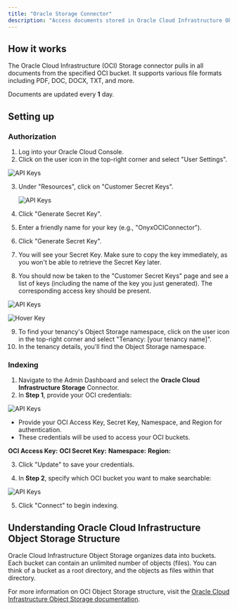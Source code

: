 ```yaml
---
title: "Oracle Storage Connector"
description: "Access documents stored in Oracle Cloud Infrastructure Object Storage"
---
```


## How it works

The Oracle Cloud Infrastructure (OCI) Storage connector pulls in all documents from the specified OCI bucket.
It supports various file formats including PDF, DOC, DOCX, TXT, and more.

Documents are updated every **1** day.

## Setting up

### Authorization

1. Log into your Oracle Cloud Console.
2. Click on the user icon in the top-right corner and select "User Settings".

![API Keys](/assets/admin/connectors/blob/oci/topbar.png)

3. Under "Resources", click on "Customer Secret Keys".

   ![API Keys](/assets/admin/connectors/blob/oci/apikeys.png)

4. Click "Generate Secret Key".
5. Enter a friendly name for your key (e.g., "OnyxOCIConnector").
6. Click "Generate Secret Key".
7. You will see your Secret Key. Make sure to copy the key immediately,
   as you won't be able to retrieve the Secret Key later.

8. You should now be taken to the "Customer Secret Keys" page and see a list of keys (including the name of the key you
   just generated). The corresponding access key should be present.

![API Keys](/assets/admin/connectors/blob/oci/secretkeys.png)

![Hover Key](/assets/admin/connectors/blob/oci/hoverkey.png)

9. To find your tenancy's Object Storage namespace, click on the user icon in the top-right corner and select "Tenancy:
   [your tenancy name]".
10. In the tenancy details, you'll find the Object Storage namespace.

### Indexing

1. Navigate to the Admin Dashboard and select the **Oracle Cloud Infrastructure Storage** Connector.
2. In **Step 1**, provide your OCI credentials:

![API Keys](/assets/admin/connectors/blob/oci/Onyx1.png)

- Provide your OCI Access Key, Secret Key, Namespace, and Region for authentication.
- These credentials will be used to access your OCI buckets.

**OCI Access Key:** **OCI Secret Key:** **Namespace:** **Region:**

3. Click "Update" to save your credentials.

4. In **Step 2**, specify which OCI bucket you want to make searchable:

![API Keys](/assets/admin/connectors/blob/oci/Onyx2.png)

5. Click "Connect" to begin indexing.

## Understanding Oracle Cloud Infrastructure Object Storage Structure

Oracle Cloud Infrastructure Object Storage organizes data into buckets.
Each bucket can contain an unlimited number of objects (files). You can think of a bucket as a root directory,
and the objects as files within that directory.

For more information on OCI Object Storage structure,
visit the [Oracle Cloud Infrastructure Object Storage
documentation](https://docs.oracle.com/en-us/iaas/Content/Object/Concepts/objectstorageoverview.htm).
